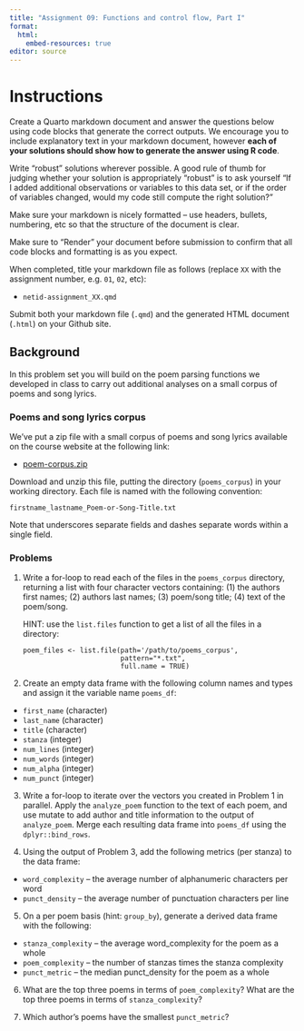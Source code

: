 ```yaml
---
title: "Assignment 09: Functions and control flow, Part I"
format: 
  html:
    embed-resources: true
editor: source
---
```


# Instructions

Create a Quarto markdown document and answer the questions below using code blocks that generate the correct outputs. We encourage you to include explanatory text in your markdown document, however **each of your solutions should show how to generate the answer using R code**.

Write "robust" solutions wherever possible. A good rule of thumb for judging whether your solution is appropriately "robust" is to ask yourself "If I added additional observations or variables to this data set, or if the order of variables changed, would my code still compute the right solution?"

Make sure your markdown is nicely formatted -- use headers, bullets, numbering, etc so that the structure of the document is clear.

Make sure to "Render" your document before submission to confirm that all code blocks and formatting is as you expect.

When completed, title your markdown file as follows (replace `XX` with the assignment number, e.g. `01`, `02`, etc):

-   `netid-assignment_XX.qmd`

Submit both your markdown file (`.qmd`) and the generated HTML document (`.html`) on your Github site.


## Background 

In this problem set you will build on the poem parsing functions we developed in class to carry out additional analyses on a small corpus of poems and song lyrics.

### Poems and song lyrics corpus

We've put a zip file with a small corpus of poems and song lyrics available on the course website at the following link:

* [poem-corpus.zip](https://github.com/Bio724D/Bio724D_2024_2025/raw/refs/heads/main/data/poem_corpus.zip)

Download and unzip this file, putting the directory (`poems_corpus`) in your working directory. Each file is named with the following convention: 

`firstname_lastname_Poem-or-Song-Title.txt`

Note that underscores separate fields and dashes separate words within a single field.

### Problems


1. Write a for-loop to read each of the files in the `poems_corpus` directory, returning a list with four character vectors containing:  (1) the authors first names; (2) authors last names; (3) poem/song title; (4) text of the poem/song.  

   HINT: use the `list.files` function to get a list of all the files in a directory: 
   
   ```
   poem_files <- list.file(path='/path/to/poems_corpus', 
                           pattern="*.txt",
                           full.name = TRUE)
   ```


2. Create an empty data frame with the following column names and types and assign it the variable name `poems_df`:  

  * `first_name` (character)
  * `last_name` (character)
  * `title` (character)
  * `stanza` (integer)
  * `num_lines` (integer)
  * `num_words` (integer)
  * `num_alpha` (integer)
  * `num_punct` (integer)
  
3. Write a for-loop to iterate over the vectors you created in Problem 1 in parallel. Apply the `analyze_poem` function to the text of each poem, and use mutate to add author and title information to the output of `analyze_poem`. Merge each resulting data frame into `poems_df` using the `dplyr::bind_rows`.

4. Using the output of Problem 3, add the following metrics (per stanza) to the data frame:

  * `word_complexity` -- the average number of alphanumeric characters per word
  * `punct_density` -- the average number of punctuation characters per line
  
5. On a per poem basis (hint: `group_by`), generate a derived data frame with the following:

  * `stanza_complexity` -- the average word_complexity for the poem as a whole 
  * `poem_complexity` -- the number of stanzas times the stanza complexity
  * `punct_metric` -- the median punct_density for the poem as a whole
  
6. What are the top three poems in terms of `poem_complexity`? What are the top three poems in terms of `stanza_complexity`?

7. Which author's poems have the smallest `punct_metric`?